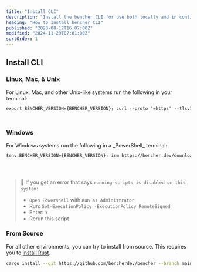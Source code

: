 ```yaml
---
title: "Install CLI"
description: "Install the bencher CLI for use both locally and in continuous benchmarking"
heading: "How to Install bencher CLI"
published: "2023-08-12T16:07:00Z"
modified: "2024-11-29T07:01:00Z"
sortOrder: 1
---
```



<h2>Install CLI</h2>

<h3>Linux, Mac, & Unix</h3>
For Linux, Mac, and other Unix-like systems run the following in your terminal:

<code>
<pre>
export BENCHER_VERSION={BENCHER_VERSION}; curl --proto '=https' --tlsv1.2 -sSfL https://bencher.dev/download/install-cli.sh | sh
</pre>
</code>

<h3>Windows</h3>
For Windows systems run the following in a _PowerShell_ terminal:

<code>
<pre>
$env:BENCHER_VERSION={BENCHER_VERSION}; irm https://bencher.dev/download/install-cli.ps1 | iex
</pre>
</code>

<br />

> 🐰 If you get an error that says `running scripts is disabled on this system`:
> - `Open Powershell` with `Run as Administrator`
> - Run: `Set-ExecutionPolicy -ExecutionPolicy RemoteSigned`
> - Enter: `Y`
> - Rerun this script

<h3>From Source</h3>

For all other environments, you can try to install from source. This requires you to [install Rust](https://rustup.rs/).

```sh
cargo install --git https://github.com/bencherdev/bencher --branch main --locked --force bencher_cli
```
